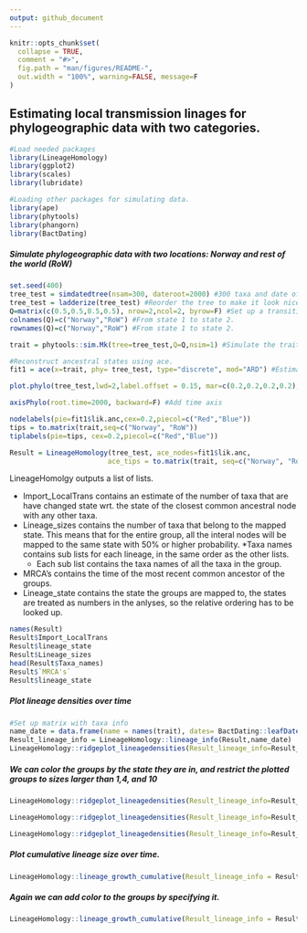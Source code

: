 ```yaml
---
output: github_document
---
```


<!-- README.md is generated from README.Rmd. Please edit that file -->

```r
knitr::opts_chunk$set(
  collapse = TRUE,
  comment = "#>",
  fig.path = "man/figures/README-",
  out.width = "100%", warning=FALSE, message=F
)
```


## Estimating local transmission linages for phylogeographic data with two categories. 




```r
#Load needed packages
library(LineageHomology)
library(ggplot2)
library(scales)
library(lubridate)

#Loading other packages for simulating data. 
library(ape)
library(phytools)
library(phangorn)
library(BactDating)

```

##### Simulate phylogeographic data with two locations: Norway and rest of the world (RoW) 

```r
set.seed(400)
tree_test = simdatedtree(nsam=300, dateroot=2000) #300 taxa and date of the root at year 2000-
tree_test = ladderize(tree_test) #Reorder the tree to make it look nice
Q=matrix(c(0.5,0.5,0.5,0.5), nrow=2,ncol=2, byrow=F) #Set up a transition matrix for trait simulation
colnames(Q)=c("Norway","RoW") #From state 1 to state 2. 
rownames(Q)=c("Norway","RoW") #From state 1 to state 2. 

trait = phytools::sim.Mk(tree=tree_test,Q=Q,nsim=1) #Simulate the traits on the phylogeny

#Reconstruct ancestral states using ace. 
fit1 = ace(x=trait, phy= tree_test, type="discrete", mod="ARD") #Estimate the ancestral history

plot.phylo(tree_test,lwd=2,label.offset = 0.15, mar=c(0.2,0.2,0.2,0.2),cex=0.3) #Ploy phylogeny

axisPhylo(root.time=2000, backward=F) #Add time axis

nodelabels(pie=fit1$lik.anc,cex=0.2,piecol=c("Red","Blue"))
tips = to.matrix(trait,seq=c("Norway", "RoW"))
tiplabels(pie=tips, cex=0.2,piecol=c("Red","Blue"))

Result = LineageHomology(tree_test, ace_nodes=fit1$lik.anc,
                        ace_tips = to.matrix(trait, seq=c("Norway", "RoW")), start_time=2000)

```

LineageHomolgy outputs a list of lists. 

* Import_LocalTrans
contains an estimate of the number of taxa that are have changed state wrt. the state of the closest common ancestral node with any other taxa. 
* Lineage_sizes contains the number of taxa that belong to the mapped state. This means that for the entire group, all the interal nodes will be mapped to the same state with 50% or higher probability. 
*Taxa names contains sub lists for each lineage, in the same order as the other lists. 
   + Each sub list contains the taxa names of all the taxa in the group. 
* MRCA's contains the time of the most recent common ancestor of the groups. 
* Lineage_state contains the state the groups are mapped to, the states are treated as numbers in the anlyses, so the relative ordering has to be looked up.


```r
names(Result)
Result$Import_LocalTrans
Result$lineage_state
Result$Lineage_sizes
head(Result$Taxa_names)
Result$`MRCA's`
Result$lineage_state


```

##### Plot lineage densities over time 

```r
#Set up matrix with taxa info
name_date = data.frame(name = names(trait), dates= BactDating::leafDates(tree_test))
Result_lineage_info = LineageHomology::lineage_info(Result,name_date)
LineageHomology::ridgeplot_lineagedensities(Result_lineage_info=Result_lineage_info,groups_larger_than = 1,datelims=c("2000-01-01","2025-01-01","3 year"),color_by_state = F)
```

##### We can color the groups by the state they are in, and restrict the plotted groups to sizes larger than 1,4, and 10

```r

LineageHomology::ridgeplot_lineagedensities(Result_lineage_info=Result_lineage_info,groups_larger_than = 1,datelims=c("2000-01-01","2025-01-01","3 year"),color_by_state = T)

LineageHomology::ridgeplot_lineagedensities(Result_lineage_info=Result_lineage_info,groups_larger_than = 4,datelims=c("2000-01-01","2025-01-01","3 year"),color_by_state = T)

LineageHomology::ridgeplot_lineagedensities(Result_lineage_info=Result_lineage_info,groups_larger_than = 10,datelims=c("2000-01-01","2025-01-01","3 year"),color_by_state = T)


```
 
##### Plot cumulative lineage size over time. 

```r

LineageHomology::lineage_growth_cumulative(Result_lineage_info = Result_lineage_info, datelims=c("2000-01-01","2025-01-01","3 year"))

```
 
##### Again we can add color to the groups by specifying it.

```r
LineageHomology::lineage_growth_cumulative(Result_lineage_info = Result_lineage_info, datelims=c("2000-01-01","2025-01-01","3 year"),color_by_state = T)

```

